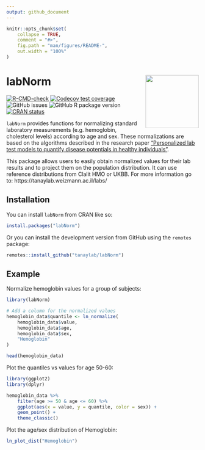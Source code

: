 ```yaml
---
output: github_document
---
```


<!-- README.md is generated from README.Rmd. Please edit that file -->

```r
knitr::opts_chunk$set(
    collapse = TRUE,
    comment = "#>",
    fig.path = "man/figures/README-",
    out.width = "100%"
)
```

# labNorm <img src="man/figures/logo.png" align="right" height="139" />

<!-- badges: start -->
[![R-CMD-check](https://github.com/tanaylab/labNorm/actions/workflows/R-CMD-check.yaml/badge.svg)](https://github.com/tanaylab/labNorm/actions/workflows/R-CMD-check.yaml)
[![Codecov test coverage](https://codecov.io/gh/tanaylab/labNorm/branch/main/graph/badge.svg)](https://app.codecov.io/gh/tanaylab/labNorm?branch=main)
![GitHub issues](https://img.shields.io/github/issues/tanaylab/labNorm)
![GitHub R package version](https://img.shields.io/github/r-package/v/tanaylab/labNorm)
[![CRAN status](https://www.r-pkg.org/badges/version/labNorm)](https://CRAN.R-project.org/package=labNorm)
<!-- badges: end -->

`labNorm` provides functions for normalizing standard laboratory measurements (e.g. hemoglobin, cholesterol levels) according to age and sex. These normalizations are based on the algorithms described in the research paper ["Personalized lab test models to quantify disease potentials in healthy individuals"](https://doi.org/10.1038/s41591-021-01468-6). 

This package allows users to easily obtain normalized values for their lab results and to project them on the population distribution. It can use reference distributions from Clalit HMO or UKBB. For more information go to: https://tanaylab.weizmann.ac.il/labs/

## Installation

You can install `labNorm` from CRAN like so:

``` r
install.packages("labNorm")
```

Or you can install the development version from GitHub using the `remotes` package:

``` r
remotes::install_github("tanaylab/labNorm")
```

## Example

Normalize hemoglobin values for a group of subjects:


```r
library(labNorm)

# Add a column for the normalized values
hemoglobin_data$quantile <- ln_normalize(
    hemoglobin_data$value,
    hemoglobin_data$age,
    hemoglobin_data$sex,
    "Hemoglobin"
)

head(hemoglobin_data)
```

Plot the quantiles vs values for age 50-60: 

```r
library(ggplot2)
library(dplyr)

hemoglobin_data %>%
    filter(age >= 50 & age <= 60) %>%
    ggplot(aes(x = value, y = quantile, color = sex)) +
    geom_point() +
    theme_classic()
```

Plot the age/sex distribution of Hemoglobin: 

```r
ln_plot_dist("Hemoglobin")
```
